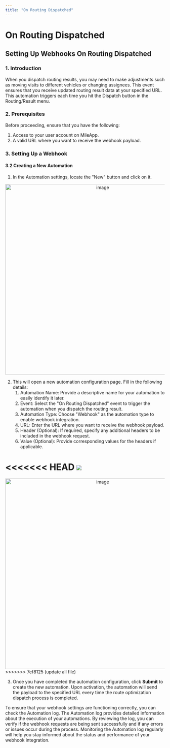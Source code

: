 ```yaml
---
title: "On Routing Dispatched"
---
```


# On Routing Dispatched

## Setting Up Webhooks On Routing Dispatched

### 1. Introduction

When you dispatch routing results, you may need to make adjustments such as moving visits to different vehicles or changing assignees. This event ensures that you receive updated routing result data at your specified URL. This automation triggers each time you hit the Dispatch button in the Routing/Result menu.

### 2. Prerequisites

Before proceeding, ensure that you have the following:

1. Access to your user account on MileApp.
2. A valid URL where you want to receive the webhook payload.

### 3. Setting Up a Webhook

#### 3.2 Creating a New Automation

1. In the Automation settings, locate the "New" button and click on it.

<div align="center">
  <img src="https://t3837933.p.clickup-attachments.com/t3837933/ea2f7537-d0cc-422f-b906-5405ddcf53fc/image.png" alt="image" width="600" />
</div>

2. This will open a new automation configuration page. Fill in the following details:
   1. Automation Name: Provide a descriptive name for your automation to easily identify it later.
   2. Event: Select the "On Routing Dispatched" event to trigger the automation when you dispatch the routing result.
   3. Automation Type: Choose "Webhook" as the automation type to enable webhook integration.
   4. URL: Enter the URL where you want to receive the webhook payload.
   5. Header (Optional): If required, specify any additional headers to be included in the webhook request.
   6. Value (Optional): Provide corresponding values for the headers if applicable.

<<<<<<< HEAD
![](https://t3837933.p.clickup-attachments.com/t3837933/a3e4d604-8fd5-43cf-8bf3-eb3300bf80b2/image.png)
=======
<div align="center">
  <img src="https://t3837933.p.clickup-attachments.com/t3837933/a3e4d604-8fd5-43cf-8bf3-eb3300bf80b2/image.png" alt="image" width="600" />
</div>
>>>>>>> 7cf8125 (update all file)

3. Once you have completed the automation configuration, click **Submit** to create the new automation. Upon activation, the automation will send the payload to the specified URL every time the route optimization dispatch process is completed.

To ensure that your webhook settings are functioning correctly, you can check the Automation log. The Automation log provides detailed information about the execution of your automations. By reviewing the log, you can verify if the webhook requests are being sent successfully and if any errors or issues occur during the process. Monitoring the Automation log regularly will help you stay informed about the status and performance of your webhook integration.